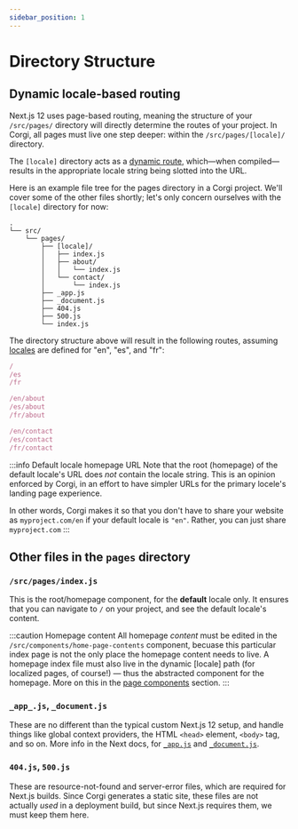 ```yaml
---
sidebar_position: 1
---
```


# Directory Structure

## Dynamic locale-based routing

Next.js 12 uses page-based routing, meaning the structure of your `/src/pages/` directory will directly determine the routes of your project. In Corgi, all pages must live one step deeper: within the `/src/pages/[locale]/` directory.

The `[locale]` directory acts as a [dynamic route](https://nextjs.org/docs/routing/dynamic-routes), which—when compiled—results in the appropriate locale string being slotted into the URL.

Here is an example file tree for the pages directory in a Corgi project. We'll cover some of the other files shortly; let's only concern ourselves with the `[locale]` directory for now:

```
.
└── src/
    └── pages/
        ├── [locale]/
        │   ├── index.js
        │   ├── about/
        │   │   └── index.js
        │   └── contact/
        │       └── index.js
        ├── _app.js
        ├── _document.js
        ├── 404.js
        ├── 500.js
        └── index.js
```

The directory structure above will result in the following routes, assuming [locales](../category/localization) are defined for "en", "es", and "fr":

```js title="Page routes"
/
/es
/fr

/en/about
/es/about
/fr/about

/en/contact
/es/contact
/fr/contact
```

:::info Default locale homepage URL
Note that the root (homepage) of the default locale's URL does _not_ contain the locale string. This is an opinion enforced by Corgi, in an effort to have simpler URLs for the primary locele's landing page experience.

In other words, Corgi makes it so that you don't have to share your website as `myproject.com/en` if your default locale is `"en"`. Rather, you can just share `myproject.com`
:::

## Other files in the `pages` directory

### `/src/pages/index.js`

This is the root/homepage component, for the **default** locale only. It ensures that you can navigate to `/` on your project, and see the default locale's content.

:::caution Homepage content
All homepage _content_ must be edited in the `/src/components/home-page-contents` component, becuase this particular index page is not the only place the homepage content needs to live. A homepage index file must also live in the dynamic [locale] path (for localized pages, of course!) — thus the abstracted component for the homepage. More on this in the [page components](./page-components) section.
:::

### `_app_.js`, `_document.js`

These are no different than the typical custom Next.js 12 setup, and handle things like global context providers, the HTML `<head>` element, `<body>` tag, and so on. More info in the Next docs, for [`_app.js`](https://nextjs.org/docs/advanced-features/custom-app) and [`_document.js`](https://nextjs.org/docs/advanced-features/custom-document).

### `404.js`, `500.js`

These are resource-not-found and server-error files, which are required for Next.js builds. Since Corgi generates a static site, these files are not actually _used_ in a deployment build, but since Next.js requires them, we must keep them here.
